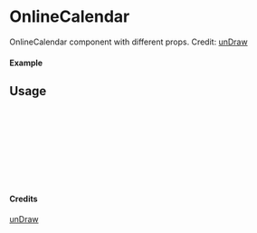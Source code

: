 
<Meta of={OnlineCalendar} title="unDraw/OnlineCalendar" />

# OnlineCalendar

OnlineCalendar component with different props.
Credit: [unDraw](https://undraw.co/illustrations)

#### Example

<Canvas of={OnlineCalendar.Primary} />

## Usage

```ts
import { OnlineCalendar } from "yadl-ui";

const Example = () => {
  return (
      <OnlineCalendar />
  );
};

export default Example;
```

#### Credits
[unDraw](https://undraw.co/illustrations)
